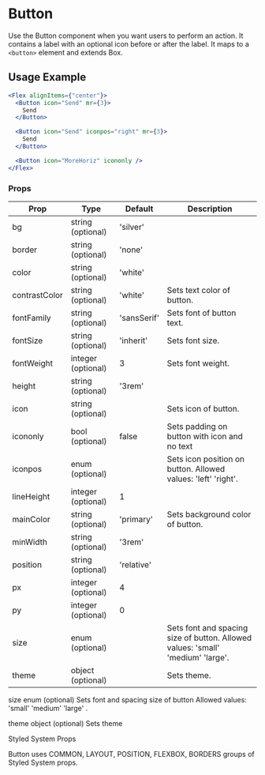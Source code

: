 # Button

Use the Button component when you want users to perform an action. It contains a label with an optional icon before or after the label. It maps to a `<button>` element and extends Box.


## Usage Example

```jsx live
<Flex alignItems={"center"}>
  <Button icon="Send" mr={3}>
    Send
  </Button>

  <Button icon="Send" iconpos="right" mr={3}>
    Send
  </Button>

  <Button icon="MoreHoriz" icononly />
</Flex>
```

### Props


<Table>
  <thead>
  <tr>
    <th>Prop</th>
    <th>Type</th>
    <th>Default</th>
    <th>Description</th>
  </tr>
  </thead>
  <tbody>
  <tr><td>bg</td><td>string (optional)</td><td>'silver'</td><td></td></tr>
  <tr><td>border</td><td>string (optional)</td><td>'none'</td><td></td></tr>
  <tr><td>color</td><td>string (optional)</td><td>'white'</td><td></td></tr>
  <tr><td>contrastColor</td><td>string (optional)</td><td>'white'</td><td>Sets text color of button.</td></tr>
  <tr><td>fontFamily</td><td>string (optional)</td><td>'sansSerif'</td><td>Sets font of button text.</td></tr>
  <tr><td>fontSize</td><td>string (optional)</td><td>'inherit'</td><td>Sets font size.</td></tr>
  <tr><td>fontWeight</td><td>integer (optional)</td><td>3</td><td>Sets font weight.</td></tr>
  <tr><td>height</td><td>string (optional)</td><td>'3rem'</td><td></td></tr>
  <tr><td>icon</td><td>string (optional)</td><td></td><td>Sets icon of button.</td></tr>
  <tr><td>icononly</td><td>bool (optional)</td><td>false</td><td>Sets padding on button with icon and no text</td></tr>
  <tr><td>iconpos</td><td>enum (optional)</td><td></td><td>Sets icon position on button. Allowed values: 'left' 'right'.</td></tr>
  <tr><td>lineHeight</td><td>integer (optional)</td><td>1</td><td></td></tr>
  <tr><td>mainColor</td><td>string (optional)</td><td>'primary'</td><td>Sets background color of button.</td></tr>
  <tr><td>minWidth</td><td>string (optional)</td><td>'3rem'</td><td></td></tr>
  <tr><td>position</td><td>string (optional)</td><td>'relative'</td><td></td></tr>
  <tr><td>px</td><td>integer (optional)</td><td>4</td><td></td></tr>
  <tr><td>py</td><td>integer (optional)</td><td>0</td><td></td></tr>
  <tr><td>size</td><td>enum (optional)</td><td></td><td>Sets font and spacing size of button. Allowed values: 'small' 'medium' 'large'.</td></tr>
  <tr><td>theme</td><td>object (optional)</td><td></td><td>Sets theme.</td></tr>
    </tbody>
    </Table>



size
enum
(optional)
Sets font and spacing size of button
Allowed values: 'small' 'medium' 'large' .

theme
object
(optional)
Sets theme

Styled System Props

Button uses COMMON, LAYOUT, POSITION, FLEXBOX, BORDERS groups of Styled System props.






